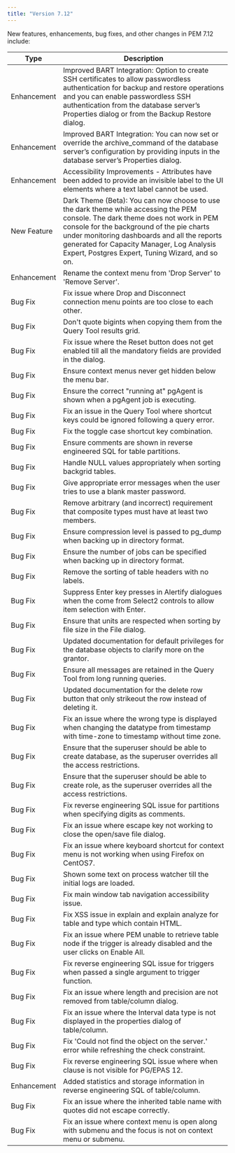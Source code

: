 ```yaml
---
title: "Version 7.12"
---
```


New features, enhancements, bug fixes, and other changes in PEM 7.12 include:

| Type        | Description |
|-------------|------------ |
| Enhancement | Improved BART Integration: Option to create SSH certificates to allow passwordless authentication for backup and restore operations and you can enable passwordless SSH authentication from the database server’s Properties dialog or from the Backup Restore dialog.      |
| Enhancement | Improved BART Integration: You can now set or override the archive_command of the database server’s configuration by providing inputs in the database server’s Properties dialog.           |
| Enhancement | Accessibility Improvements - Attributes have been added to provide an invisible label to the UI elements where a text label cannot be used.      |
| New Feature | Dark Theme (Beta): You can now choose to use the dark theme while accessing the PEM console. The dark theme does not work in PEM console for the background of the pie charts under monitoring dashboards and all the reports generated for Capacity Manager, Log Analysis Expert, Postgres Expert, Tuning Wizard, and so on. |
| Enhancement     | Rename the context menu from 'Drop Server' to 'Remove Server'.                                                              |
| Bug Fix     | Fix issue where Drop and Disconnect connection menu points are too close to each other.                                     |
| Bug Fix     | Don't quote bigints when copying them from the Query Tool results grid.                                                     |
| Bug Fix     | Fix issue where the Reset button does not get enabled till all the mandatory fields are provided in the dialog.             |
| Bug Fix     | Ensure context menus never get hidden below the menu bar.                                                                   |
| Bug Fix     | Ensure the correct "running at" pgAgent is shown when a pgAgent job is executing.                                           |
| Bug Fix     | Fix an issue in the Query Tool where shortcut keys could be ignored following a query error.                                |
| Bug Fix     | Fix the toggle case shortcut key combination.                                                                               |
| Bug Fix     | Ensure comments are shown in reverse engineered SQL for table partitions.                                                   |
| Bug Fix     | Handle NULL values appropriately when sorting backgrid tables.                                                              |
| Bug Fix     | Give appropriate error messages when the user tries to use a blank master password.                                         |
| Bug Fix     | Remove arbitrary (and incorrect) requirement that composite types must have at least two members.                           |
| Bug Fix     | Ensure compression level is passed to pg_dump when backing up in directory format.                                          |
| Bug Fix     | Ensure the number of jobs can be specified when backing up in directory format.                                             |
| Bug Fix     | Remove the sorting of table headers with no labels.                                                                         |
| Bug Fix     | Suppress Enter key presses in Alertify dialogues when the come from Select2 controls to allow item selection with Enter.    |
| Bug Fix     | Ensure that units are respected when sorting by file size in the File dialog.                                               |
| Bug Fix     | Updated documentation for default privileges for the database objects to clarify more on the grantor.                       |
| Bug Fix     | Ensure all messages are retained in the Query Tool from long running queries.                                               |
| Bug Fix     | Updated documentation for the delete row button that only strikeout the row instead of deleting it.                         |
| Bug Fix     | Fix an issue where the wrong type is displayed when changing the datatype from timestamp with time-zone to timestamp without time zone.         |                                                         |
| Bug Fix     | Ensure that the superuser should be able to create database, as the superuser overrides all the access restrictions.        |
| Bug Fix     | Ensure that the superuser should be able to create role, as the superuser overrides all the access restrictions.            |
| Bug Fix     | Fix reverse engineering SQL issue for partitions when specifying digits as comments.                                        |
| Bug Fix     | Fix an issue where escape key not working to close the open/save file dialog.                                               |
| Bug Fix     | Fix an issue where keyboard shortcut for context menu is not working when using Firefox on CentOS7.                         |
| Bug Fix     | Shown some text on process watcher till the initial logs are loaded.                                                        |
| Bug Fix     | Fix main window tab navigation accessibility issue.                                                                         |
| Bug Fix     | Fix XSS issue in explain and explain analyze for table and type which contain HTML.                                         |
| Bug Fix     | Fix an issue where PEM unable to retrieve table node if the trigger is already disabled and the user clicks on Enable All.  |
| Bug Fix     | Fix reverse engineering SQL issue for triggers when passed a single argument to trigger function.                           |
| Bug Fix     | Fix an issue where length and precision are not removed from table/column dialog.                                           |
| Bug Fix     | Fix an issue where the Interval data type is not displayed in the properties dialog of table/column.                        |
| Bug Fix     | Fix 'Could not find the object on the server.' error while refreshing the check constraint.                                 |
| Bug Fix     | Fix reverse engineering SQL issue where when clause is not visible for PG/EPAS 12.                                          |
| Enhancement     | Added statistics and storage information in reverse engineering SQL of table/column.                                        |
| Bug Fix     | Fix an issue where the inherited table name with quotes did not escape correctly.                                           |
| Bug Fix     | Fix an issue where context menu is open along with submenu and the focus is not on context menu or submenu.                 |
